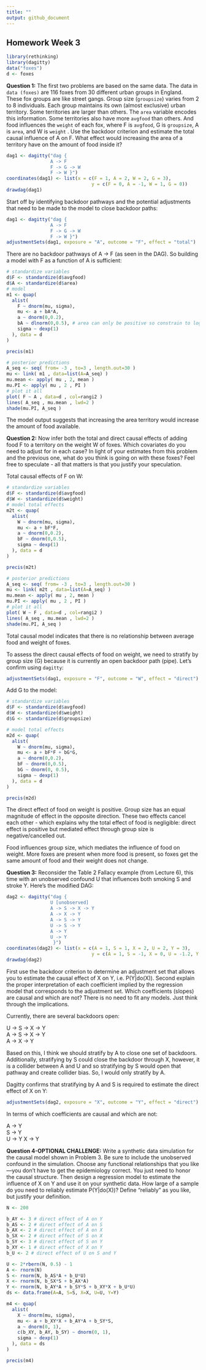 ```yaml
---
title: ""
output: github_document
---
```


## Homework Week 3
```r
library(rethinking)
library(dagitty)
data("foxes")
d <- foxes
```

**Question 1:** The first two problems are based on the same data. The data in `data (foxes)` are 116 foxes from 30 different urban groups in England. These fox groups are like street gangs. Group size (`groupsize`) varies from 2 to 8 individuals. Each group maintains its own (almost exclusive) urban territory. Some territories are larger than others. The `area` variable encodes this information. Some territories also have more `avgfood` than others. And food influences the `weight` of each fox, where F is `avgfood`, G is `groupsize`, A is `area`, and W is `weight` . Use the backdoor criterion and estimate the total causal influence of A on F. What effect would increasing the area of a territory have on the amount of food inside it?

```r
dag1 <- dagitty("dag {
                A -> F 
                F -> G -> W 
                F -> W }")
coordinates(dag1) <- list(x = c(F = 1, A = 2, W = 2, G = 3), 
                               y = c(F = 0, A = -1, W = 1, G = 0))
drawdag(dag1)
```

Start off by identifying backdoor pathways and the potential adjustments that need to be made to the model to close backdoor paths:
```r
dag1 <- dagitty("dag {
                A -> F 
                F -> G -> W 
                F -> W }")
adjustmentSets(dag1, exposure = "A", outcome = "F", effect = "total")
```

There are no backdoor pathways of A -> F (as seen in the DAG). So building a model with F as a function of A is sufficient: 
```r
# standardize variables 
d$F <- standardize(d$avgfood)
d$A <- standardize(d$area)
# model
m1 <- quap(
  alist(
    F ~ dnorm(mu, sigma),
    mu <- a + bA*A,
    a ~ dnorm(0,0.2),
    bA ~ dlnorm(0,0.5), # area can only be positive so constrain to log normal
    sigma ~ dexp(1) 
  ), data = d
)

precis(m1)
```

```r
# posterior predictions 
A_seq <- seq( from= -3 , to=3 , length.out=30 )
mu <- link( m1 , data=list(A=A_seq) )
mu.mean <- apply( mu , 2, mean )
mu.PI <- apply( mu , 2 , PI )
# plot it all
plot( F ~ A , data=d , col=rangi2 )
lines( A_seq , mu.mean , lwd=2 )
shade(mu.PI, A_seq )
```

The model output suggests that increasing the area territory would increase the amount of food available. 



**Question 2:** Now infer both the total and direct causal effects of adding food F to a territory on the weight W of foxes. Which covariates do you need to adjust for in each case? In light of your estimates from this problem and the previous
one, what do you think is going on with these foxes? Feel free to speculate - all that matters is that you justify your speculation.

Total causal effects of F on W: 
```r
# standardize variables 
d$F <- standardize(d$avgfood)
d$W <- standardize(d$weight)
# model total effects
m2t <- quap(
  alist(
    W ~ dnorm(mu, sigma),
    mu <- a + bF*F,
    a ~ dnorm(0,0.2),
    bF ~ dnorm(0,0.5), 
    sigma ~ dexp(1) 
  ), data = d
)

precis(m2t)
```

```r
# posterior predictions 
A_seq <- seq( from= -3 , to=3 , length.out=30 )
mu <- link( m2t , data=list(A=A_seq) )
mu.mean <- apply( mu , 2, mean )
mu.PI <- apply( mu , 2 , PI )
# plot it all
plot( W ~ F , data=d , col=rangi2 )
lines( A_seq , mu.mean , lwd=2 )
shade(mu.PI, A_seq )
```

Total causal model indicates that there is no relationship between average food and weight of foxes.  

To assess the direct causal effects of food on weight, we need to stratify by group size (G) because it is currently an open backdoor path (pipe). Let's confirm using `dagitty`: 
```r
adjustmentSets(dag1, exposure = "F", outcome = "W", effect = "direct")
```

Add G to the model: 
```r
# standardize variables 
d$F <- standardize(d$avgfood)
d$W <- standardize(d$weight)
d$G <- standardize(d$groupsize)

# model total effects
m2d <- quap(
  alist(
    W ~ dnorm(mu, sigma),
    mu <- a + bF*F + bG*G,
    a ~ dnorm(0,0.2),
    bF ~ dnorm(0,0.5),
    bG ~ dnorm(0, 0.5), 
    sigma ~ dexp(1) 
  ), data = d
)

precis(m2d)
```

The direct effect of food on weight is positive. Group size has an equal magnitude of effect in the opposite direction. These two effects cancel each other - which explains why the total effect of food is negligible: direct effect is positive but mediated effect through group size is negative/cancelled out. 

Food influences group size, which mediates the influence of food on weight. More foxes are present when more food is present, so foxes get the same amount of food and their weight does not change.


**Question 3:** Reconsider the Table 2 Fallacy example (from Lecture 6), this time with an unobserved confound U that influences both smoking S and stroke Y. Here’s the modified DAG:

```r
dag2 <- dagitty("dag {
                U [unobserved]
                A -> S -> X -> Y 
                A -> X -> Y
                A -> S -> Y
                U -> S -> Y
                A -> Y
                U -> Y
                 }")
coordinates(dag2) <- list(x = c(A = 1, S = 1, X = 2, U = 2, Y = 3), 
                               y = c(A = 1, S = -1, X = 0, U = -1.2, Y = 0))
drawdag(dag2)
```

First use the backdoor criterion to determine an adjustment set that allows you to estimate the causal effect of X on Y, i.e. P(Y|do(X)). Second explain the proper interpretation of each coefficient implied by the regression model that corresponds to the adjustment set. Which coefficients (slopes) are causal and which are not? There is no need to fit any models. Just think through the implications.

Currently, there are several backdoors open: 

U -> S -> X -> Y  
A -> S -> X -> Y  
A -> X -> Y   

Based on this, I think we should stratify by A to close one set of backdoors. Additionally, stratifying by S could close the backdoor through X, however, it is a collider between A and U and so stratifying by S would open that pathway and create collider bias. So, I would only stratify by A.   

Dagitty confirms that stratifying by A and S is required to estimate the direct effect of X on Y: 

```r
adjustmentSets(dag2, exposure = "X", outcome = "Y", effect = "direct")
```

In terms of which coefficients are causal and which are not: 

A -> Y   
S -> Y  
U -> Y 
X -> Y

**Question 4-OPTIONAL CHALLENGE:** Write a synthetic data simulation for the causal model shown in Problem 3. Be sure to include the unobserved confound in the simulation. Choose any functional relationships that you like—you don’t have to get the epidemiology correct. You just need to honor the causal structure. Then design a regression model to estimate the influence of X on Y and use it on your synthetic data. How large of a sample do you need to reliably estimate P(Y|do(X))? Define “reliably” as you like, but justify your definition.  

```r
N <- 200 

b_AY <- 3 # direct effect of A on Y 
b_AS <- 2 # direct effect of A on S 
b_AX <- 2 # direct effect of A on X 
b_SX <- 2 # direct effect of S on X 
b_SY <- 3 # direct effect of S on Y 
b_XY <- 1 # direct effect of X on Y 
b_U <- 2 # direct effect of U on S and Y 

U <- 2*rbern(N, 0.5) - 1
A <- rnorm(N)
S <- rnorm(N, b_AS*A + b_U*U)
X <- rnorm(N, b_SX*S + b_AX*A)
Y <- rnorm(N, b_AY*A + b_SY*S + b_XY*X + b_U*U)
ds <- data.frame(A=A, S=S, X=X, U=U, Y=Y)

m4 <- quap(
  alist(
    X ~ dnorm(mu, sigma), 
    mu <- a + b_XY*X + b_AY*A + b_SY*S,
    a ~ dnorm(0, 1),
    c(b_XY, b_AY, b_SY) ~ dnorm(0, 1), 
    sigma ~ dexp(1)
  ), data = ds
)

precis(m4)
```



